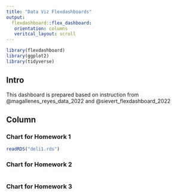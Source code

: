 ```yaml
---
title: "Data Viz Flexdashboards"
output: 
  flexdashboard::flex_dashboard:
   orientation: columns
   veritcal_layout: scroll
---
```


```r
library(flexdashboard)
library(ggplot2)
library(tidyverse)
```

## Intro {.sidebar}

This dashboard is prepared based on instruction from @magallenes_reyes_data_2022 and @sievert_flexdashboard_2022


## Column {data-width="450"}

### Chart for Homework 1

```r
readRDS("deli1.rds")
```

### Chart for Homework 2

```r

```

### Chart for Homework 3

```r

```
